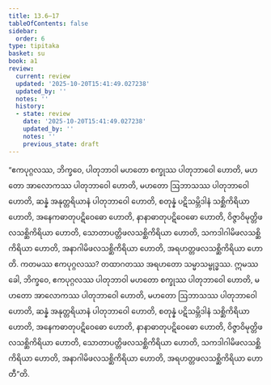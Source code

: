 ```yaml
---
title: 13.6–17
tableOfContents: false
sidebar:
  order: 6
type: tipitaka
basket: su
book: a1
review:
  current: review
  updated: '2025-10-20T15:41:49.027238'
  updated_by: ''
  notes: ''
  history:
  - state: review
    date: '2025-10-20T15:41:49.027238'
    updated_by: ''
    notes: ''
    previous_state: draft
---
```



<DynamicBreadcrumb />


<ReviewStatus review={frontmatter.review} showDetails={true} />

<HypothesisAnnotation frontmatter={frontmatter} />

<Division number="175–186" book="a1" e="ch" v="15">

<Paragraph number="268" book="a1">
“ဧကပုဂ္ဂလဿ, ဘိက္ခဝေ, ပါတုဘာဝါ မဟတော စက္ခုဿ ပါတုဘာဝေါ ဟောတိ, မဟတော အာလောကဿ ပါတုဘာဝေါ ဟောတိ, မဟတော ဩဘာသဿ ပါတုဘာဝေါ ဟောတိ, ဆန္နံ အနုတ္တရိယာနံ ပါတုဘာဝေါ ဟောတိ, စတုန္နံ ပဋိသမ္ဘိဒါနံ သစ္ဆိကိရိယာ ဟောတိ, အနေကဓာတုပဋိဝေဓော ဟောတိ, နာနာဓာတုပဋိဝေဓော ဟောတိ, ဝိဇ္ဇာဝိမုတ္တိဖလသစ္ဆိကိရိယာ ဟောတိ, သောတာပတ္တိဖလသစ္ဆိကိရိယာ ဟောတိ, သကဒါဂါမိဖလသစ္ဆိကိရိယာ ဟောတိ, အနာဂါမိဖလသစ္ဆိကိရိယာ ဟောတိ, အရဟတ္တဖလသစ္ဆိကိရိယာ ဟောတိ. ကတမဿ ဧကပုဂ္ဂလဿ? တထာဂတဿ အရဟတော သမ္မာသမ္ဗုဒ္ဓဿ. ဣမဿ ခေါ, ဘိက္ခဝေ, ဧကပုဂ္ဂလဿ ပါတုဘာဝါ မဟတော စက္ခုဿ ပါတုဘာဝေါ ဟောတိ, မဟတော အာလောကဿ ပါတုဘာဝေါ ဟောတိ, မဟတော ဩဘာသဿ ပါတုဘာဝေါ ဟောတိ, ဆန္နံ အနုတ္တရိယာနံ ပါတုဘာဝေါ ဟောတိ, စတုန္နံ ပဋိသမ္ဘိဒါနံ သစ္ဆိကိရိယာ ဟောတိ, အနေကဓာတုပဋိဝေဓော ဟောတိ, နာနာဓာတုပဋိဝေဓော ဟောတိ, ဝိဇ္ဇာဝိမုတ္တိဖလသစ္ဆိကိရိယာ ဟောတိ, သောတာပတ္တိဖလသစ္ဆိကိရိယာ ဟောတိ, သကဒါဂါမိဖလသစ္ဆိကိရိယာ ဟောတိ, အနာဂါမိဖလသစ္ဆိကိရိယာ ဟောတိ, အရဟတ္တဖလသစ္ဆိကိရိယာ ဟောတီ”တိ.
</Paragraph>
</Division>